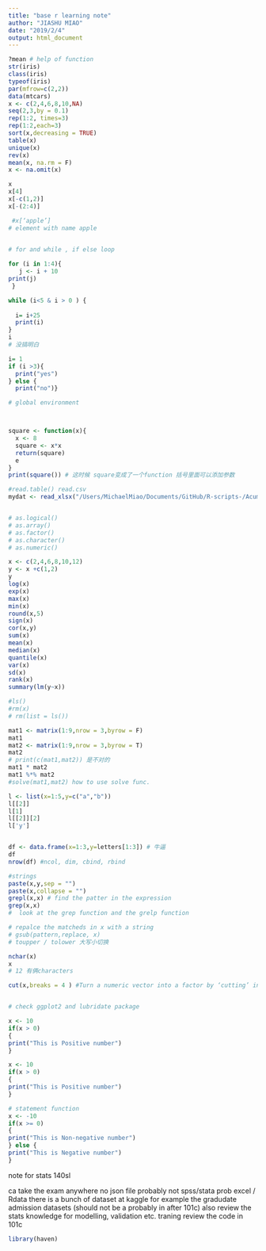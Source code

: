 ```yaml
---
title: "base r learning note"
author: "JIASHU MIAO"
date: "2019/2/4"
output: html_document
---
```

```r
?mean # help of function 
str(iris)
class(iris)
typeof(iris)
par(mfrow=c(2,2))
data(mtcars)
x <- c(2,4,6,8,10,NA)
seq(2,3,by = 0.1)
rep(1:2, times=3)
rep(1:2,each=3)
sort(x,decreasing = TRUE)
table(x)
unique(x)
rev(x)
mean(x, na.rm = F)
x <- na.omit(x)
```
```r
x
x[4]
x[-c(1,2)]
x[-(2:4)]

 #x[‘apple’]
# element with name apple

 
# for and while , if else loop

for (i in 1:4){
   j <- i + 10
print(j)
 }
```

```r
while (i<5 & i > 0 ) {
  
  i= i+25
  print(i)
}
i
# 没搞明白

```
```r
i= 1
if (i >3){
  print("yes")
} else {
  print("no")}

# global environment



square <- function(x){
  x <- 8
  square <- x*x
  return(square)
  e
}
print(square()) # 这时候 square变成了一个function 括号里面可以添加参数

```
```r
#read.table() read.csv 
mydat <- read_xlsx("/Users/MichaelMiao/Documents/GitHub/R-scripts-/Acumen_Data_Analysis_Exercise.xlsx",sheet = "Data")


# as.logical()
# as.array()
# as.factor()
# as.character()
# as.numeric()

x <- c(2,4,6,8,10,12)
y <- x +c(1,2)
y
log(x)
exp(x)
max(x)
min(x)
round(x,5)
sign(x)
cor(x,y)
sum(x)
mean(x)
median(x)
quantile(x)
var(x)
sd(x)
rank(x)
summary(lm(y~x))

```

```r
#ls()
#rm(x)
# rm(list = ls())

mat1 <- matrix(1:9,nrow = 3,byrow = F)
mat1
mat2 <- matrix(1:9,nrow = 3,byrow = T)
mat2
# print(c(mat1,mat2)) 是不对的
mat1 * mat2
mat1 %*% mat2
#solve(mat1,mat2) how to use solve func. 
```
```r
l <- list(x=1:5,y=c("a","b"))
l[[2]]
l[1]
l[[2]][2]
l['y']



```

```r

df <- data.frame(x=1:3,y=letters[1:3]) # 牛逼
df
nrow(df) #ncol, dim, cbind, rbind

```
```r
#strings 
paste(x,y,sep = "")
paste(x,collapse = "")
grepl(x,x) # find the patter in the expression 
grep(x,x)
#  look at the grep function and the grelp function

# repalce the matcheds in x with a string
# gsub(pattern,replace, x)
# toupper / tolower 大写小切换

nchar(x)
x
# 12 有俩characters

cut(x,breaks = 4 ) #Turn a numeric vector into a factor by ‘cutting’ into sections. ????????


# check ggplot2 and lubridate package

x <- 10
if(x > 0)
{
print("This is Positive number")
}

```

```r
x <- 10
if(x > 0)
{
print("This is Positive number")
}

```

```r
# statement function 
x <- -10
if(x >= 0)
{
print("This is Non-negative number")
} else {
print("This is Negative number")
}

```

note for stats 140sl 

ca take the exam anywhere 
no json file 
probably not spss/stata
prob excel / Rdata
there is a bunch of dataset at kaggle 
for example the gradudate admission datasets (should not be a probably in after 101c)
also review the stats knowledge for modelling, validation etc. traning
review the code in 101c

```r
library(haven)

```





